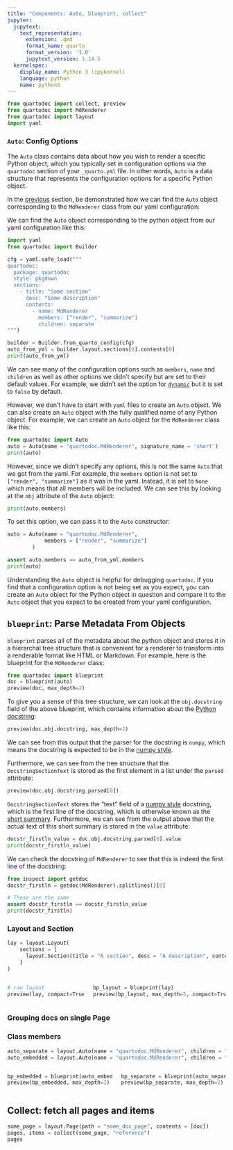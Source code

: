 ```yaml
---
title: "Components: Auto, blueprint, collect"
jupyter:
  jupytext:
    text_representation:
      extension: .qmd
      format_name: quarto
      format_version: '1.0'
      jupytext_version: 1.14.5
  kernelspec:
    display_name: Python 3 (ipykernel)
    language: python
    name: python3
---
```


```python
from quartodoc import collect, preview
from quartodoc import MdRenderer
from quartodoc import layout
import yaml
```

### `Auto`: Config Options

The `Auto` class contains data about how you wish to render a specific Python object, which you typically set in configuration options via the `quartodoc` section of your `_quarto.yml` file.  In other words, `Auto` is a data structure that represents the configuration options for a specific Python object.

In the [previous](dev-big-picture.qmd) section, be demonstrated how we can find the `Auto` object corresponding to the `MdRenderer` class from our yaml configuration:

We can find the `Auto` object corresponding to the python object from our yaml configuration like this:

```python
import yaml
from quartodoc import Builder

cfg = yaml.safe_load("""
quartodoc:
  package: quartodoc
  style: pkgdown
  sections:
    - title: "Some section"
      desc: "Some description"
      contents:
        - name: MdRenderer
          members: ["render", "summarize"]
          children: separate
""")

builder = Builder.from_quarto_config(cfg)
auto_from_yml = builder.layout.sections[0].contents[0]
print(auto_from_yml)
```

We can see many of the configuration options such as `members`, `name` and `children` as well as other options we didn't specify but are set to their default values.  For example, we didn't set the option for [`dynamic`](basic-content.qmd#dynamic-lookup) but it is set to `false` by default.

However, we don't have to start with `yaml` files to create an `Auto` object.  We can also create an `Auto` object with the fully qualified name of any Python object.  For example, we can create an `Auto` object for the `MdRenderer` class like this:
```python
from quartodoc import Auto
auto = Auto(name = "quartodoc.MdRenderer", signature_name = 'short')
print(auto)
```

However, since we didn't specify any options, this is not the same `Auto` that we got from the yaml.  For example, the `members` option is not set to `["render", "summarize"]` as it was in the yaml.  Instead, it is set to `None` which means that all members will be included.  We can see this by looking at the `obj` attribute of the `Auto` object:

```python
print(auto.members)
```

To set this option, we can pass it to the `Auto` constructor:

```python
auto = Auto(name = "quartodoc.MdRenderer", 
            members = ["render", "summarize"]
        )

assert auto.members == auto_from_yml.members
print(auto)
```

Understanding the `Auto` object is helpful for debugging `quartodoc`.  If you find that a configuration option is not being set as you expect, you can create an `Auto` object for the Python object in question and compare it to the `Auto` object that you expect to be created from your yaml configuration.

## `blueprint`: Parse Metadata From Objects

`blueprint` parses all of the metadata about the python object and stores it in a hierarchal tree structure that is convenient for a renderer to transform into a renderable format like HTML or Markdown.  For example, here is the blueprint for the `MdRenderer` class:

```python
from quartodoc import blueprint
doc = blueprint(auto)
preview(doc, max_depth=2)
```

To give you a sense of this tree structure, we can look at the `obj.docstring` field of the above blueprint, which contains information about the [Python docstring](https://peps.python.org/pep-0257/):

```python
preview(doc.obj.docstring, max_depth=2)
```

We can see from this output that the parser for the docstring is `numpy`, which means the docstring is expected to be in the [numpy style](https://numpydoc.readthedocs.io/en/latest/format.html). 

Furthermore, we can see from the tree structure that the `DocstringSectionText` is stored as the first element in a list under the `parsed` attribute:

```python
preview(doc.obj.docstring.parsed[0])
```

`DocstringSectionText` stores the "text" field of a [numpy style](https://numpydoc.readthedocs.io/en/latest/format.html) docstring, which is the first line of the docstring, which is otherwise known as the [short summary](https://numpydoc.readthedocs.io/en/latest/format.html#short-summary).
Furthermore, we can see from the output above that the actual text of this short summary is stored in the `value` attribute:

```python
docstr_firstln_value = doc.obj.docstring.parsed[0].value
print(docstr_firstln_value)
```

We can check the docstring of `MdRenderer` to see that this is indeed the first line of the docstring:

```python
from inspect import getdoc
docstr_firstln = getdoc(MdRenderer).splitlines()[0]

# These are the same
assert docstr_firstln == docstr_firstln_value
print(docstr_firstln)
```

### Layout and Section

```python
lay = layout.Layout(
    sections = [
      layout.Section(title = "A section", desc = "A description", contents = [auto])
    ]
)
```


:::::: {.columns}

::: {.column}

```python
# raw layout
preview(lay, compact=True)
```

:::
::: {.column}

```python
bp_layout = blueprint(lay)
preview(bp_layout, max_depth=5, compact=True)
```

:::

::::::

### Grouping docs on single Page

### Class members

```python
auto_separate = layout.Auto(name = "quartodoc.MdRenderer", children = "separate")
auto_embedded = layout.Auto(name = "quartodoc.MdRenderer", children = "embedded")
```

:::::: {.columns}

::: {.column}
```python
bp_embedded = blueprint(auto_embedded)
preview(bp_embedded, max_depth=2)
```
:::
::: {.column}
```python
bp_separate = blueprint(auto_separate)
preview(bp_separate, max_depth=2)
```
:::

::::::


## Collect: fetch all pages and items


```python
some_page = layout.Page(path = "some_doc_page", contents = [doc])
pages, items = collect(some_page, "reference")
pages
```

